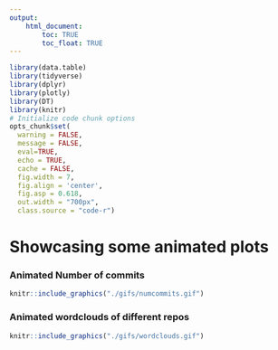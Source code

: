 ```yaml
---
output: 
    html_document:
        toc: TRUE
        toc_float: TRUE
---
```

```r
library(data.table)
library(tidyverse)
library(dplyr)
library(plotly)
library(DT)
library(knitr)
# Initialize code chunk options
opts_chunk$set(
  warning = FALSE,
  message = FALSE,
  eval=TRUE,
  echo = TRUE,
  cache = FALSE,
  fig.width = 7, 
  fig.align = 'center',
  fig.asp = 0.618,
  out.width = "700px",
  class.source = "code-r")
```

# Showcasing some animated plots

### Animated Number of commits
```r
knitr::include_graphics("./gifs/numcommits.gif")
```

### Animated wordclouds of different repos
```r
knitr::include_graphics("./gifs/wordclouds.gif")
```

